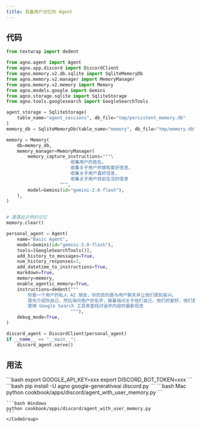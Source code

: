 ```yaml
---
title: 具备用户记忆的 Agent
---
```


## 代码

```python cookbook/apps/discord/agent_with_user_memory.py
from textwrap import dedent

from agno.agent import Agent
from agno.app.discord import DiscordClient
from agno.memory.v2.db.sqlite import SqliteMemoryDb
from agno.memory.v2.manager import MemoryManager
from agno.memory.v2.memory import Memory
from agno.models.google import Gemini
from agno.storage.sqlite import SqliteStorage
from agno.tools.googlesearch import GoogleSearchTools

agent_storage = SqliteStorage(
    table_name="agent_sessions", db_file="tmp/persistent_memory.db"
)
memory_db = SqliteMemoryDb(table_name="memory", db_file="tmp/memory.db")

memory = Memory(
    db=memory_db,
    memory_manager=MemoryManager(
        memory_capture_instructions="""\
                        收集用户的姓名，
                        收集关于用户热情和爱好信息，
                        收集关于用户喜好信息，
                        收集关于用户目前生活的信息
                    """,
        model=Gemini(id="gemini-2.0-flash"),
    ),
)


# 重置此示例的记忆
memory.clear()

personal_agent = Agent(
    name="Basic Agent",
    model=Gemini(id="gemini-2.0-flash"),
    tools=[GoogleSearchTools()],
    add_history_to_messages=True,
    num_history_responses=3,
    add_datetime_to_instructions=True,
    markdown=True,
    memory=memory,
    enable_agentic_memory=True,
    instructions=dedent("""
        你是一个用户的私人 AI 朋友，你的目的是与用户聊天并让他们感到高兴。
        首先介绍你自己，然后询问用户的名字，接着询问关于他们自己、他们的爱好、他们喜欢做什么以及他们喜欢谈论什么。
        使用 Google Search 工具来查找对话中内容的最新信息
                        """),
    debug_mode=True,
)

discord_agent = DiscordClient(personal_agent)
if __name__ == "__main__":
    discord_agent.serve()
```

## 用法

<Steps>
  <Snippet file="create-venv-step.mdx" />

  <Step title="设置你的 API 密钥">
    ```bash
    export GOOGLE_API_KEY=xxx
    export DISCORD_BOT_TOKEN=xxx
    ```
  </Step>

  <Step title="安装库">
    ```bash
    pip install -U agno google-generativeai discord.py
    ```
  </Step>

  <Step title="运行 Agent">
    <CodeGroup>
    ```bash Mac
    python cookbook/apps/discord/agent_with_user_memory.py
    ```

    ```bash Windows
    python cookbook/apps/discord/agent_with_user_memory.py
    ```
    </CodeGroup>
  </Step>
</Steps>